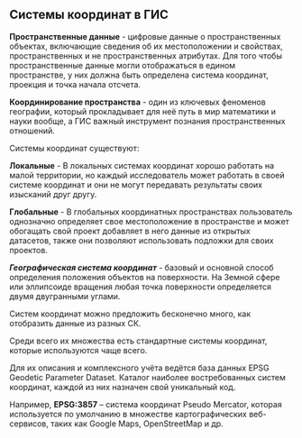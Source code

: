 ## Системы координат в ГИС
**Пространственные данные** - цифровые данные о пространственных объектах, включающие сведения об их местоположении и свойствах, пространственных и не пространственных атрибутах. Для того чтобы пространственные данные могли отображаться в едином пространстве, у них должна быть определена система координат, проекция и точка начала отсчета. 

**Координирование пространства** - один из ключевых феноменов географии, который прокладывает для неё путь в мир математики и науки вообще, а ГИС важный инструмент познания пространственных отношений.

Системы координат существуют:

**Локальные** - В локальных системах координат хорошо работать на малой территории, но каждый исследователь может работать в своей системе координат и они не могут передавать результаты своих изысканий друг другу.

**Глобальные** - В глобальных  координатных пространствах пользователь однозначно определяет свое местоположение в пространстве и может обогащать свой проект добавляет в него данные из открытых датасетов, также они позволяют использовать подложки для своих проектов.

***Географическая система координат*** - базовый и основной способ определения положения объектов на поверхности. На Земной сфере или эллипсоиде вращения любая точка поверхности определяется двумя двугранными углами.

Систем координат можно предложить бесконечно много, как отобразить данные из разных СК.

Среди всего их множества есть стандартные системы координат, которые используются чаще всего.

Для их описания и комплексного учёта ведётся база данных EPSG Geodetic Parameter Dataset. Каталог наиболее востребованных систем координат, каждой из них назначен свой уникальный код.

Например, **EPSG:3857** – система координат Pseudo Mercator, которая используется по умолчанию в множестве картографических веб-сервисов, таких как Google Maps, OpenStreetMap и др.
